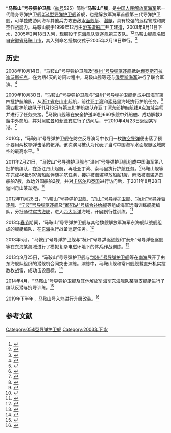 {{军舰模板
|名称= 马鞍山舰  [[File:Naval_Ensign_of_the_People's_Republic_of_China.svg|30px]]
|图片=[[file:CNS_Ma'anshan_(FFG-525).jpg|300px]]
|照片说明=“马鞍山”号导弹护卫舰
|舰名来源= [[安徽省|安徽省]][[马鞍山市|马鞍山市]]
|拥有国= [[中华人民共和国|中华人民共和国]]
|制造= [[沪东造船厂|沪东造船厂]]
|型号= [[054型导弹护卫舰|054型导弹护卫舰]]
|动工= 1999年12月
|下水= 2003年9月11日
|服役= 2005年2月18日
|状态= 在役
|荣誉=
|正常= 3500吨
|满载= 3900吨
|全长= 132米
|全宽= 15米
|吃水= 5米
|动力方式= {{link-en|柴-柴联合|Combined diesel and diesel}}（CODAD）
|发动机= [[16PA6STC柴油机|16PA6STC]][[柴油机|柴油机]]×4
|极速= 不低于27节
|续航= 3800海里（18节）
|成员= 190人
|舰载机= [[卡-28|卡-28]]×1或[[直-9#直-9C|直-9C]]×1
|搜索系统=H/SJD-9型舰壳主/被动声纳<br>H/LJP-345型火控雷达<br>H/LJP-344A型相控阵火控雷达<br>H/LJQ-360A型对海/低空搜索雷达<br>H/LJQ-364型对海/低空搜索雷达<br>H/LJP-347B型火控雷达<br>H/SJG-206型被动拖曳线列阵声纳
|武器系统= 4联装[[鹰击-83J|YJ-83J]][[反舰导弹|舰舰导弹]]×2<br>24联装HQ-10型[[防空导弹|舰空导弹]]*1<br>H/PJ-87型单管100毫米舰炮<br>[[H/PJ-13型6管30毫米舰炮|H/PJ-13型6管30毫米舰炮]]×4<br>003A型6管火箭深弹发射装置×2<br>3联装7424型324mm鱼雷发射器×2
|电战系统= H/RJZ-726型电子对抗系统<br>18联装H/RJZ-726-4型干扰发射装置×2<br>H/RJZ-751雷达侦察干扰装置
|其它=
|绰号=*曼珊（Manthan）
*曼殊斐儿（Mansfield）
（绰号来源于英国/新西兰小说家[[凯瑟琳·曼斯菲尔德|凯瑟琳·曼斯菲尔德]]）}}
'''“马鞍山”号导弹护卫舰'''（[[舷号|舷号]]525）简称'''“马鞍山”舰'''，是[[中国人民解放军海军|中国人民解放军海军]]第一代隐身导弹护卫舰[[054型导弹护卫舰|054型导弹护卫舰]]首舰，也是解放军海军首艘第三代导弹护卫舰，可单独或协同海军其他兵力攻击敌[[水面舰艇|水面舰艇]]、[[潜艇|潜艇]]，具有较强的远程警戒和防空作战能力。马鞍山舰于1999年12月由[[沪东造船厂|沪东造船厂]]开工建造，2003年9月11日下水，2005年2月18日入列，现服役于[[东海舰队|东海舰队]][[驱逐舰第三支队|驱逐舰第三支队]]。<ref>{{cite web|url=http://bjrb.bjd.com.cn/html/2012-11/29/content_170013.htm|title=东海舰队穿宫古海峡赴西太平洋训练|publisher=北京日报|date=2012-11-29|deadurl=yes|archiveurl=https://web.archive.org/web/20130102114159/http://bjrb.bjd.com.cn/html/2012-11/29/content_170013.htm|archivedate=2013-01-02}}</ref><ref>{{cite web|url=http://ah.anhuinews.com/system/2003/09/15/000442975.shtml|title=马鞍山领导应邀参加海军某舰下水仪式|publisher=中安在线|date=2003-09-15|access-date=2014-07-10|archive-url=https://web.archive.org/web/20160304124844/http://ah.anhuinews.com/system/2003/09/15/000442975.shtml|archive-date=2016-03-04|dead-url=yes}}</ref>马鞍山舰舰名取自[[安徽省|安徽省]][[马鞍山市|马鞍山市]]，其入列命名授旗仪式于2005年2月18日举行。<ref>{{cite web|url=http://ah.anhuinews.com/system/2005/02/18/001136068.shtml|title=人民海军新一代战舰“马鞍山舰”今天命名授旗|publisher=中安在线|date=2005-02-18|access-date=2014-07-10|archive-url=https://web.archive.org/web/20160304093424/http://ah.anhuinews.com/system/2005/02/18/001136068.shtml|archive-date=2016-03-04|dead-url=yes}}</ref>

== 历史 ==
2008年10月14日，“马鞍山”号导弹护卫舰及[[“泰州”号导弹驱逐舰|“泰州”号导弹驱逐舰]]抵达[[俄罗斯|俄罗斯]][[符拉迪沃斯托克|符拉迪沃斯托克]]。在为期4天的访问过程中，马鞍山舰等还与[[俄罗斯海军|俄罗斯海军]]进行了联合军演。<ref>{{cite web|url= http://mil.news.sina.com.cn/p/2008-10-14/1002525352.html|title= 中国现代舰054舰抵达俄符拉迪沃斯托克军港|publisher= 新浪网|date= 2008-10-14|access-date= 2014-07-13|archive-date= 2019-07-25|archive-url= https://web.archive.org/web/20190725055827/http://mil.news.sina.com.cn/p/2008-10-14/1002525352.html|dead-url= no}}</ref>

2009年10月30日，“马鞍山”号导弹护卫舰与[[“温州”号导弹护卫舰|“温州”号导弹护卫舰]]组成中国海军第四批护航编队，从[[浙江省|浙江省]][[舟山市|舟山市]]起航，前往[[亚丁湾|亚丁湾]]和[[索马里|索马里]]海域执行护航任务。<ref>{{cite web|url= http://news.xinhuanet.com/photo/2009-10/31/content_12364036_4.htm|title=中国海军第四批护航编队舟山启航奔赴亚丁湾 |publisher=新华网| date=2009-10-31 }}</ref>第四批护航编队于11月13日与第三批护航编队在亚丁湾东部护航航线A点海域会师并进行了任务交接。<ref>{{cite web|url= http://news.xinhuanet.com/world/2009-11/13/content_12452559.htm|title=中国海军两批护航编队会师亚丁湾 |publisher=新华网| date=2009-11-13 }}</ref>马鞍山舰等在安全护送46批660多艘中外船舶、成功解救3艘中外商船，并对[[阿联酋|阿联酋]]和[[菲律宾|菲律宾]]进行了访问后，于2010年4月23日返回某军港。<ref>{{cite web|url= http://news.xinhuanet.com/mil/2010-04/23/content_13410774.htm|title= 中国海军第四批护航编队归国|publisher= 新华网|date= 2010-04-23|access-date= 2014-07-10|archive-date= 2010-04-25|archive-url= https://web.archive.org/web/20100425235700/http://news.xinhuanet.com/mil/2010-04/23/content_13410774.htm|dead-url= no}}</ref>

2010年，“马鞍山”号导弹护卫舰在防空反导演习中仅用一枚[[防空导弹|防空导弹]]便击落了预计要用两枚导弹击落的靶弹。该次演习被认为代表了当时中国海军水面舰艇区域防空的最高水平。<ref>{{cite web|url= http://www.chinanews.com/mil/2014/07-10/6371148.shtml|title= 老板回海军参加预备役训练 曾创舰艇防空最高水平|publisher= 中新网|date= 2014-07-10|access-date= 2014-08-15|archive-date= 2020-11-06|archive-url= https://web.archive.org/web/20201106090952/http://www.chinanews.com/mil/2014/07-10/6371148.shtml|dead-url= no}}</ref>

2011年2月21日，“马鞍山”号导弹护卫舰与“温州”号导弹护卫舰组成中国海军第八批护航编队，在浙江舟山起航，再赴亚丁湾、索马里执行护航任务。<ref>{{cite web|url= http://www.gov.cn/jrzg/2011-02/21/content_1807356.htm|title= 中国海军第八批护航编队解缆起航执行护航任务|publisher= 中国政府网|date= 2011-02-21|access-date= 2014-07-13|archive-date= 2020-11-06|archive-url= https://web.archive.org/web/20201106090940/http://www.gov.cn/jrzg/2011-02/21/content_1807356.htm|dead-url= no}}</ref>马鞍山舰等在完成46批507艘船舶伴随护航任务，接护被海盗释放船舶1艘，解救被海盗追击船舶7艘，救助外国船舶2艘，并对[[卡塔尔|卡塔尔]]和[[泰国|泰国]]进行访问后，于2011年8月28日返回舟山某军港。<ref>{{cite web|url= http://news.xinhuanet.com/2011-08/29/c_131082127.htm|title=中国海军第八批护航编队凯旋 返回舟山某军港 |publisher=新华网| date=2011-08-29 }}</ref>

2012年11月28日，“马鞍山”号导弹护卫舰、[[“舟山”号导弹护卫舰|“舟山”号导弹护卫舰]]、[[“杭州”号导弹驱逐舰|“杭州”号导弹驱逐舰]]、[[“宁波”号导弹驱逐舰|“宁波”号导弹驱逐舰]]及[[“鄱阳湖”号综合补给舰|“鄱阳湖”号综合补给舰]]等组成海军远海训练舰艇编队，分批通过[[宫古海峡|宫古海峡]]，进入[[西太平洋|西太平洋]]海域，开展例行性训练。<ref>{{cite web|url= http://www.chinanews.com/mil/2012/11-28/4364598.shtml|title= 中国海军编队通过宫古海峡进入西太平洋训练|publisher= 中新网|date= 2012-11-28|access-date= 2014-07-13|archive-date= 2020-11-06|archive-url= https://web.archive.org/web/20201106090951/http://www.chinanews.com/mil/2012/11-28/4364598.shtml|dead-url= no}}</ref>

2013年[[春节|春节]]期间，“马鞍山”号导弹护卫舰与其他数艘解放军海军东海舰队战舰组成的舰艇编队，在[[东海|东海]]执行战备巡逻任务。<ref>{{cite web|url= http://www.chinanews.com/mil/2013/02-10/4561236.shtml|title= 中国现代级战舰隐身护卫舰春节在东海战备巡逻|publisher= 中新网|date= 2013-02-10|access-date= 2014-07-13|archive-date= 2020-11-06|archive-url= https://web.archive.org/web/20201106091842/http://www.chinanews.com/mil/2013/02-10/4561236.shtml|dead-url= no}}</ref>

2013年5月，“马鞍山”号导弹护卫舰与“杭州”号导弹驱逐舰和“泰州”号导弹驱逐舰等在东海某海域进行了模拟复杂电磁环境下的体系作战训练。<ref>{{cite web|url=http://qclz.youth.cn/jdrt/201305/t20130521_3257133.htm|title=东海舰队隐身舰施放干扰云诱骗来袭导弹|publisher=中国青年网|date=2013-05-21|deadurl=yes|archiveurl=https://web.archive.org/web/20140714233137/http://qclz.youth.cn/jdrt/201305/t20130521_3257133.htm|archivedate=2014-07-14}}</ref>

2013年9月25日，“马鞍山”号导弹护卫舰与[[“常州”号导弹护卫舰|“常州”号导弹护卫舰]]等在[[南海|南海]]展开了由东海舰队组织的潜舰机合同突击演练。演练中，马鞍山舰和常州舰舰载直升机实投数枚战雷，成功击毁目标。<ref>{{cite web|url=http://news.xinhuanet.com/mil/2013-09/25/c_125446859.htm|title=现场：东海舰队在南海组织新型战雷实弹演练|publisher=新华网|date=2013-09-25|access-date=2014-10-05|archive-date=2013-09-28|archive-url=https://web.archive.org/web/20130928095153/http://news.xinhuanet.com/mil/2013-09/25/c_125446859.htm|dead-url=no}}</ref>

2014年4月，“马鞍山”号导弹护卫舰及其他解放军海军东海舰队某驱支舰艇进行了编队反潜与抗导训练。<ref>{{cite web|url= http://navy.81.cn/content/2014-04/25/content_5880440.htm|title= 东海舰队某驱逐舰支队瞄准实战强化重难点科目训练|publisher= 中国海军|date= 2014-04-25|access-date= 2014-07-13|archive-date= 2020-11-06|archive-url= https://web.archive.org/web/20201106091041/http://navy.81.cn/content/2014-04/25/content_5880440.htm|dead-url= no}}</ref>

2019年下半年，马鞍山号入坞进行升级改装。<ref>{{cite web|url=http://www.chinamil.com.cn/site1/xwpdxw/2008-10/16/content_1511740.htm|title=中国改造054护卫舰隐藏重大信息 或预示海军发展方向|language=Zh|accessdate=2019年8月2日|archive-url=https://web.archive.org/web/20091228115746/http://www.chinamil.com.cn/site1/xwpdxw/2008-10/16/content_1511740.htm|archive-date=2009年12月28日|dead-url=yes}}</ref>

== 参考文献 ==
{{reflist}}

{{驱逐舰第三支队}}
{{054型导弹护卫舰}}

[[Category:054型导弹护卫舰|Category:054型导弹护卫舰]]
[[Category:2003年下水|Category:2003年下水]]